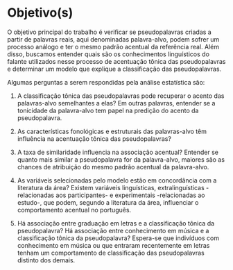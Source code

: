 # Objetivo(s)

O objetivo principal do trabalho é verificar se pseudopalavras criadas a partir de
palavras reais, aqui denominadas palavra-alvo, podem sofrer um processo análogo e ter
o mesmo padrão acentual da referência real. Além disso, buscamos entender quais são os
conhecimentos linguísticos do falante utilizados nesse processo de acentuação tônica das
pseudopalavras e determinar um modelo que explique a classificação das pseudopalavras.

Algumas perguntas a serem respondidas pela análise estatística são: 

1. A classificação tônica das pseudopalavras pode recuperar o acento das palavras-alvo
semelhantes a elas? Em outras palavras, entender se a tonicidade da palavra-alvo 
tem papel na predição do acento da pseudopalavra.
 
2. As características fonológicas e estruturais das palavras-alvo têm influência 
na acentuação tônica das pseudopalavras? 

3. A taxa de similaridade influencia na associação acentual?
Entender se quanto mais similar a pseudopalavra for da palavra-alvo, maiores são as 
chances de atribuição do mesmo padrão acentual da palavra-alvo.

4. As variáveis selecionadas pelo modelo estão em concordância com a literatura 
da área?  Existem variáveis linguísticas, extralinguísticas -relacionadas aos participantes- 
e experimentais -relacionadas ao estudo-, que podem, segundo a literatura da área, 
influenciar o comportamento acentual no português. 

5. Há associação entre graduação em letras e a classificação tônica da pseudopalavra?
Há associação entre conhecimento em música e a classificação tônica da pseudopalavra? 
Espera-se que indivíduos com conhecimento em música ou que entraram recentemente em letras
tenham um comportamento de classificação das pseudopalavras distinto dos demais.

